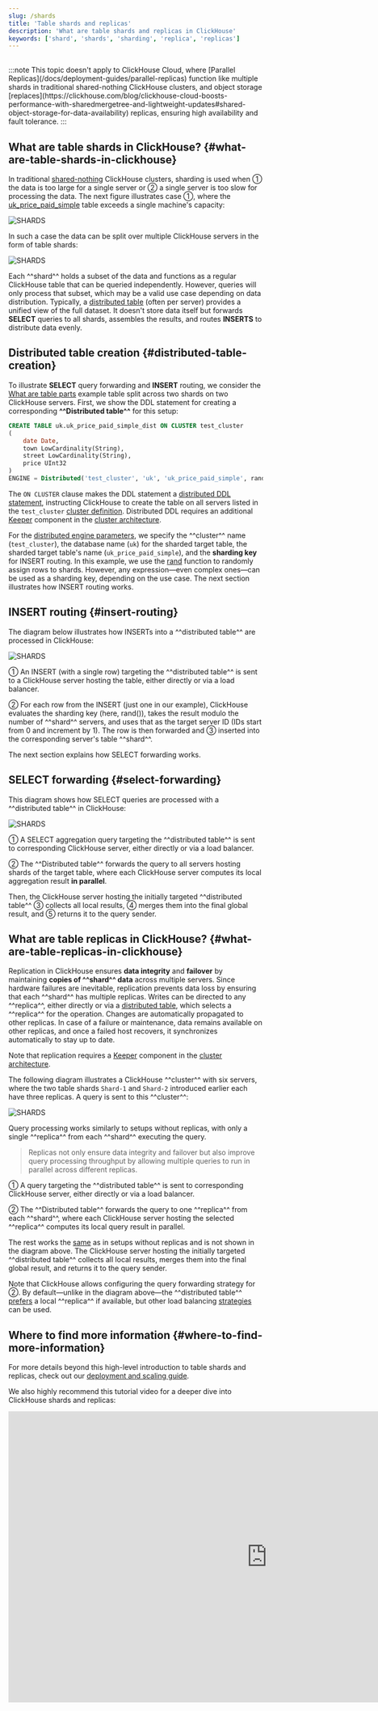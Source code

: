 ```yaml
---
slug: /shards
title: 'Table shards and replicas'
description: 'What are table shards and replicas in ClickHouse'
keywords: ['shard', 'shards', 'sharding', 'replica', 'replicas']
---
```



<br/>
:::note
This topic doesn't apply to ClickHouse Cloud, where [Parallel Replicas](/docs/deployment-guides/parallel-replicas) function like multiple shards in traditional shared-nothing ClickHouse clusters, and object storage [replaces](https://clickhouse.com/blog/clickhouse-cloud-boosts-performance-with-sharedmergetree-and-lightweight-updates#shared-object-storage-for-data-availability) replicas, ensuring high availability and fault tolerance.
:::

## What are table shards in ClickHouse? {#what-are-table-shards-in-clickhouse}

In traditional [shared-nothing](https://en.wikipedia.org/wiki/Shared-nothing_architecture) ClickHouse clusters, sharding is used when ① the data is too large for a single server or ② a single server is too slow for processing the data. The next figure illustrates case ①, where the [uk_price_paid_simple](/parts) table exceeds a single machine's capacity:

<Image img={image_01} size="lg" alt='SHARDS'/>

<br/>

In such a case the data can be split over multiple ClickHouse servers in the form of table shards:

<Image img={image_02} size="lg" alt='SHARDS'/>

<br/>

Each ^^shard^^ holds a subset of the data and functions as a regular ClickHouse table that can be queried independently. However, queries will only process that subset, which may be a valid use case depending on data distribution. Typically, a [distributed table](/docs/engines/table-engines/special/distributed) (often per server) provides a unified view of the full dataset. It doesn't store data itself but forwards **SELECT** queries to all shards, assembles the results, and routes **INSERTS** to distribute data evenly.

## Distributed table creation {#distributed-table-creation}

To illustrate **SELECT** query forwarding and **INSERT** routing, we consider the [What are table parts](/parts) example table split across two shards on two ClickHouse servers. First, we show the DDL statement for creating a corresponding **^^Distributed table^^** for this setup:

```sql
CREATE TABLE uk.uk_price_paid_simple_dist ON CLUSTER test_cluster
(
    date Date,
    town LowCardinality(String),
    street LowCardinality(String),
    price UInt32
)
ENGINE = Distributed('test_cluster', 'uk', 'uk_price_paid_simple', rand())
```

The `ON CLUSTER` clause makes the DDL statement a [distributed DDL statement](/docs/sql-reference/distributed-ddl), instructing ClickHouse to create the table on all servers listed in the `test_cluster` [cluster definition](/architecture/replication/#configure-clickhouse-servers). Distributed DDL requires an additional [Keeper](https://clickhouse.com/clickhouse/keeper) component in the [cluster architecture](/architecture/horizontal-scaling).

For the [distributed engine parameters](/docs/engines/table-engines/special/distributed#distributed-parameters), we specify the ^^cluster^^ name (`test_cluster`), the database name (`uk`) for the sharded target table, the sharded target table's name (`uk_price_paid_simple`), and the **sharding key** for INSERT routing. In this example, we use the [rand](/sql-reference/functions/random-functions#rand) function to randomly assign rows to shards. However, any expression—even complex ones—can be used as a sharding key, depending on the use case. The next section illustrates how INSERT routing works.

## INSERT routing {#insert-routing}

The diagram below illustrates how INSERTs into a ^^distributed table^^ are processed in ClickHouse:

<Image img={image_03} size="lg" alt='SHARDS'/>

<br/>

① An INSERT (with a single row) targeting the ^^distributed table^^ is sent to a ClickHouse server hosting the table, either directly or via a load balancer.

② For each row from the INSERT (just one in our example), ClickHouse evaluates the sharding key (here, rand()), takes the result modulo the number of ^^shard^^ servers, and uses that as the target server ID (IDs start from 0 and increment by 1). The row is then forwarded and ③ inserted into the corresponding server's table ^^shard^^.

The next section explains how SELECT forwarding works.

## SELECT forwarding {#select-forwarding}

This diagram shows how SELECT queries are processed with a ^^distributed table^^ in ClickHouse:

<Image img={image_04} size="lg" alt='SHARDS'/>

<br/>

① A SELECT aggregation query targeting the ^^distributed table^^ is sent to corresponding ClickHouse server, either directly or via a load balancer.

② The ^^Distributed table^^ forwards the query to all servers hosting shards of the target table, where each ClickHouse server computes its local aggregation result **in parallel**.

Then, the ClickHouse server hosting the initially targeted ^^distributed table^^ ③ collects all local results, ④ merges them into the final global result, and ⑤ returns it to the query sender.

## What are table replicas in ClickHouse? {#what-are-table-replicas-in-clickhouse}

Replication in ClickHouse ensures **data integrity** and **failover** by maintaining **copies of ^^shard^^ data** across multiple servers. Since hardware failures are inevitable, replication prevents data loss by ensuring that each ^^shard^^ has multiple replicas. Writes can be directed to any ^^replica^^, either directly or via a [distributed table](#distributed-table-creation), which selects a ^^replica^^ for the operation. Changes are automatically propagated to other replicas. In case of a failure or maintenance, data remains available on other replicas, and once a failed host recovers, it synchronizes automatically to stay up to date.

Note that replication requires a [Keeper](https://clickhouse.com/clickhouse/keeper) component in the [cluster architecture](/architecture/horizontal-scaling).

The following diagram illustrates a ClickHouse ^^cluster^^ with six servers, where the two table shards `Shard-1` and `Shard-2` introduced earlier each have three replicas. A query is sent to this ^^cluster^^:

<Image img={image_05} size="lg" alt='SHARDS'/>

<br/>

Query processing works similarly to setups without replicas, with only a single ^^replica^^ from each ^^shard^^ executing the query.

> Replicas not only ensure data integrity and failover but also improve query processing throughput by allowing multiple queries to run in parallel across different replicas.

① A query targeting the ^^distributed table^^ is sent to corresponding ClickHouse server, either directly or via a load balancer.

② The ^^Distributed table^^ forwards the query to one ^^replica^^ from each ^^shard^^, where each ClickHouse server hosting the selected ^^replica^^ computes its local query result in parallel.

The rest works the [same](#select-forwarding) as in setups without replicas and is not shown in the diagram above. The ClickHouse server hosting the initially targeted ^^distributed table^^ collects all local results, merges them into the final global result, and returns it to the query sender.

Note that ClickHouse allows configuring the query forwarding strategy for ②. By default—unlike in the diagram above—the ^^distributed table^^ [prefers](/docs/operations/settings/settings#prefer_localhost_replica) a local ^^replica^^ if available, but other load balancing [strategies](/docs/operations/settings/settings#load_balancing) can be used.

## Where to find more information {#where-to-find-more-information}

For more details beyond this high-level introduction to table shards and replicas, check out our [deployment and scaling guide](/docs/architecture/horizontal-scaling).

We also highly recommend this tutorial video for a deeper dive into ClickHouse shards and replicas:

<iframe width="1024" height="576" src="https://www.youtube.com/embed/vBjCJtw_Ei0?si=WqopTrnti6usCMRs" title="YouTube video player" frameborder="0" allow="accelerometer; autoplay; clipboard-write; encrypted-media; gyroscope; picture-in-picture; web-share" referrerpolicy="strict-origin-when-cross-origin" allowfullscreen></iframe>
